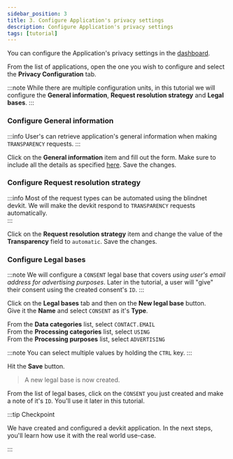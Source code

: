 ```yaml
---
sidebar_position: 3
title: 3. Configure Application's privacy settings
description: Configure Application's privacy settings
tags: [tutorial]
---
```


You can configure the Application's privacy settings in the [dashboard](https://stage.dashboard.blindnet.io/).  

From the list of applications, open the one you wish to configure and select the **Privacy Configuration** tab.

:::note
While there are multiple configuration units, in this tutorial we will configure the **General information**, **Request resolution strategy** and **Legal bases**.
:::

### Configure General information

:::info
User's can retrieve application's general information when making `TRANSPARENCY` requests.
:::

Click on the **General information** item and fill out the form. Make sure to include all the details as specified [here](https://github.com/blindnet-io/product-management/blob/main/refs/schemas/priv/RFC-PRIV.md#storing-general-information). Save the changes.  

### Configure Request resolution strategy

:::info
Most of the request types can be automated using the blindnet devkit. We will make the devkit respond to `TRANSPARENCY` requests automatically.  
:::

Click on the **Request resolution strategy** item and change the value of the **Transparency** field to `automatic`. Save the changes.

### Configure Legal bases

:::note
We will configure a `CONSENT` legal base that covers *using user's email address for advertising purposes*. Later in the tutorial, a user will "give" their consent using the created consent's `ID`.
:::

Click on the **Legal bases** tab and then on the **New legal base** button.  
Give it the **Name** and select `CONSENT` as it's **Type**.

From the **Data categories** list, select `CONTACT.EMAIL`  
From the **Processing categories** list, select `USING`  
From the **Processing purposes** list, select `ADVERTISING`  

:::note
You can select multiple values by holding the `CTRL` key.
:::

Hit the **Save** button.

> A new legal base is now created.

From the list of legal bases, click on the `CONSENT` you just created and make a note of it's `ID`. You'll use it later in this tutorial.

:::tip Checkpoint

We have created and configured a devkit application. In the next steps, you'll learn how use it with the real world use-case.

:::